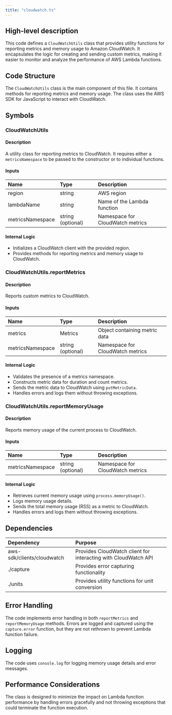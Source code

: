 ```yaml
---
title: "cloudwatch.ts"
---
```


## High-level description
This code defines a `CloudWatchUtils` class that provides utility functions for reporting metrics and memory usage to Amazon CloudWatch. It encapsulates the logic for creating and sending custom metrics, making it easier to monitor and analyze the performance of AWS Lambda functions.

## Code Structure
The `CloudWatchUtils` class is the main component of this file. It contains methods for reporting metrics and memory usage. The class uses the AWS SDK for JavaScript to interact with CloudWatch.

## Symbols

### CloudWatchUtils
#### Description
A utility class for reporting metrics to CloudWatch. It requires either a `metricsNamespace` to be passed to the constructor or to individual functions.

#### Inputs
| Name | Type | Description |
|:-----|:-----|:------------|
| region | string | AWS region |
| lambdaName | string | Name of the Lambda function |
| metricsNamespace | string (optional) | Namespace for CloudWatch metrics |

#### Internal Logic
- Initializes a CloudWatch client with the provided region.
- Provides methods for reporting metrics and memory usage to CloudWatch.

### CloudWatchUtils.reportMetrics
#### Description
Reports custom metrics to CloudWatch.

#### Inputs
| Name | Type | Description |
|:-----|:-----|:------------|
| metrics | Metrics | Object containing metric data |
| metricsNamespace | string (optional) | Namespace for CloudWatch metrics |

#### Internal Logic
- Validates the presence of a metrics namespace.
- Constructs metric data for duration and count metrics.
- Sends the metric data to CloudWatch using `putMetricData`.
- Handles errors and logs them without throwing exceptions.

### CloudWatchUtils.reportMemoryUsage
#### Description
Reports memory usage of the current process to CloudWatch.

#### Inputs
| Name | Type | Description |
|:-----|:-----|:------------|
| metricsNamespace | string (optional) | Namespace for CloudWatch metrics |

#### Internal Logic
- Retrieves current memory usage using `process.memoryUsage()`.
- Logs memory usage details.
- Sends the total memory usage (RSS) as a metric to CloudWatch.
- Handles errors and logs them without throwing exceptions.

## Dependencies
| Dependency | Purpose |
|:-----------|:--------|
| aws-sdk/clients/cloudwatch | Provides CloudWatch client for interacting with CloudWatch API |
| ./capture | Provides error capturing functionality |
| ./units | Provides utility functions for unit conversion |

## Error Handling
The code implements error handling in both `reportMetrics` and `reportMemoryUsage` methods. Errors are logged and captured using the `capture.error` function, but they are not rethrown to prevent Lambda function failure.

## Logging
The code uses `console.log` for logging memory usage details and error messages.

## Performance Considerations
The class is designed to minimize the impact on Lambda function performance by handling errors gracefully and not throwing exceptions that could terminate the function execution.